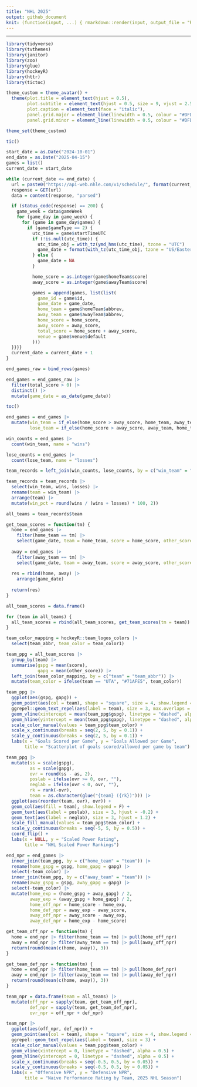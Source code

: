 ```yaml
---
title: "NHL 2025"
output: github_document
knit: (function(input, ...) { rmarkdown::render(input, output_file = "README.md", envir = globalenv()) })
---
```


___

```r
library(tidyverse)
library(tvthemes)
library(janitor)
library(zoo)
library(glue)
library(hockeyR)
library(httr)
library(tictoc)

theme_custom = theme_avatar() +
  theme(plot.title = element_text(hjust = 0.5),
        plot.subtitle = element_text(hjust = 0.5, size = 9, vjust = 2.5, face = "italic"),
        plot.caption = element_text(face = "italic"),
        panel.grid.major = element_line(linewidth = 0.5, colour = "#DFDAD1"),
        panel.grid.minor = element_line(linewidth = 0.5, colour = "#DFDAD1"))

theme_set(theme_custom)
```

```r
tic()

start_date = as.Date("2024-10-01")
end_date = as.Date("2025-04-15")
games = list()
current_date = start_date

while (current_date <= end_date) {
  url = paste0("https://api-web.nhle.com/v1/schedule/", format(current_date, "%Y-%m-%d"))
  response = GET(url)
  data = content(response, "parsed")

  if (status_code(response) == 200) {
    game_week = data$gameWeek
    for (game_day in game_week) {
      for (game in game_day$games) {
        if (game$gameType == 2) {
          utc_time = game$startTimeUTC
          if (!is.null(utc_time)) {
            utc_time_obj = with_tz(ymd_hms(utc_time), tzone = "UTC")
            game_date = format(with_tz(utc_time_obj, tzone = "US/Eastern"), "%Y-%m-%d")
          } else {
            game_date = NA
          }

          home_score = as.integer(game$homeTeam$score)
          away_score = as.integer(game$awayTeam$score)

          games = append(games, list(list(
            game_id = game$id,
            game_date = game_date,
            home_team = game$homeTeam$abbrev,
            away_team = game$awayTeam$abbrev,
            home_score = home_score,
            away_score = away_score,
            total_score = home_score + away_score,
            venue = game$venue$default
          )))
  }}}}
  current_date = current_date + 1
}

end_games_raw = bind_rows(games)

end_games = end_games_raw |>
  filter(total_score > 0) |>
  distinct() |>
  mutate(game_date = as_date(game_date))

toc()
```

```r
end_games = end_games |>
  mutate(win_team = if_else(home_score > away_score, home_team, away_team),
         lose_team = if_else(home_score > away_score, away_team, home_team))

win_counts = end_games |>
  count(win_team, name = "wins")

lose_counts = end_games |>
  count(lose_team, name = "losses")

team_records = left_join(win_counts, lose_counts, by = c("win_team" = "lose_team"))

team_records = team_records |>
  select(win_team, wins, losses) |>
  rename(team = win_team) |>
  arrange(team) |>
  mutate(win_pct = round(wins / (wins + losses) * 100, 2))

all_teams = team_records$team
```

```r
get_team_scores = function(tm) {
  home = end_games |>
    filter(home_team == tm) |>
    select(game_date, team = home_team, score = home_score, other_score = away_score)
  
  away = end_games |>
    filter(away_team == tm) |>
    select(game_date, team = away_team, score = away_score, other_score = home_score)
  
  res = rbind(home, away) |>
    arrange(game_date)
  
  return(res)
}

all_team_scores = data.frame()

for (team in all_teams) {
  all_team_scores = rbind(all_team_scores, get_team_scores(tm = team))
}
```

```r
team_color_mapping = hockeyR::team_logos_colors |>
  select(team_abbr, team_color = team_color1)

team_ppg = all_team_scores |>
  group_by(team) |>
  summarise(gspg = mean(score),
            gapg = mean(other_score)) |>
  left_join(team_color_mapping, by = c("team" = "team_abbr")) |>
  mutate(team_color = ifelse(team == "UTA", "#71AFE5", team_color))

team_ppg |>
  ggplot(aes(gspg, gapg)) +
  geom_point(aes(col = team), shape = "square", size = 4, show.legend = F) +
  ggrepel::geom_text_repel(aes(label = team), size = 3, max.overlaps = 32) +
  geom_vline(xintercept = mean(team_ppg$gspg), linetype = "dashed", alpha = 0.5) +
  geom_hline(yintercept = mean(team_ppg$gapg), linetype = "dashed", alpha = 0.5) +
  scale_color_manual(values = team_ppg$team_color) +
  scale_x_continuous(breaks = seq(2, 5, by = 0.1)) +
  scale_y_continuous(breaks = seq(2, 5, by = 0.1)) +
  labs(x = "Goals Scored per Game", y = "Goals Allowed per Game",
       title = "Scatterplot of goals scored/allowed per game by team")
```

```r
team_ppg |>
  mutate(ss = scale(gspg),
         as = scale(gapg),
         ovr = round(ss - as, 2),
         poslab = ifelse(ovr >= 0, ovr, ""),
         neglab = ifelse(ovr < 0, ovr, ""),
         rk = rank(-ovr),
         team = as.character(glue("{team} ({rk})"))) |>
  ggplot(aes(reorder(team, ovr), ovr)) +
  geom_col(aes(fill = team), show.legend = F) +
  geom_text(aes(label = poslab), size = 3, hjust = -0.2) +
  geom_text(aes(label = neglab), size = 3, hjust = 1.2) +
  scale_fill_manual(values = team_ppg$team_color) +
  scale_y_continuous(breaks = seq(-5, 5, by = 0.5)) +
  coord_flip() +
  labs(x = NULL, y = "Scaled Power Rating",
       title = "NHL Scaled Power Rankings")
```



```r
end_npr = end_games |>
  inner_join(team_ppg, by = c("home_team" = "team")) |>
  rename(home_gspg = gspg, home_gapg = gapg) |>
  select(-team_color) |>
  inner_join(team_ppg, by = c("away_team" = "team")) |>
  rename(away_gspg = gspg, away_gapg = gapg) |>
  select(-team_color) |>
  mutate(home_exp = (home_gspg + away_gapg) / 2,
         away_exp = (away_gspg + home_gapg) / 2,
         home_off_npr = home_score - home_exp,
         home_def_npr = away_exp - away_score,
         away_off_npr = away_score - away_exp,
         away_def_npr = home_exp - home_score)

get_team_off_npr = function(tm) {
  home = end_npr |> filter(home_team == tm) |> pull(home_off_npr)
  away = end_npr |> filter(away_team == tm) |> pull(away_off_npr)
  return(round(mean(c(home, away)), 3))
}

get_team_def_npr = function(tm) {
  home = end_npr |> filter(home_team == tm) |> pull(home_def_npr)
  away = end_npr |> filter(away_team == tm) |> pull(away_def_npr)
  return(round(mean(c(home, away)), 3))
}

team_npr = data.frame(team = all_teams) |>
  mutate(off_npr = sapply(team, get_team_off_npr),
         def_npr = sapply(team, get_team_def_npr),
         ovr_npr = off_npr + def_npr)

team_npr |>
  ggplot(aes(off_npr, def_npr)) +
  geom_point(aes(col = team), shape = "square", size = 4, show.legend = F) +
  ggrepel::geom_text_repel(aes(label = team), size = 3) +
  scale_color_manual(values = team_ppg$team_color) +
  geom_vline(xintercept = 0, linetype = "dashed", alpha = 0.5) +
  geom_hline(yintercept = 0, linetype = "dashed", alpha = 0.5) +
  scale_x_continuous(breaks = seq(-0.5, 0.5, by = 0.05)) +
  scale_y_continuous(breaks = seq(-0.5, 0.5, by = 0.05)) +
  labs(x = "Offensive NPR", y = "Defensive NPR",
       title = "Naive Performance Rating by Team, 2025 NHL Season")
```

```r

```







































